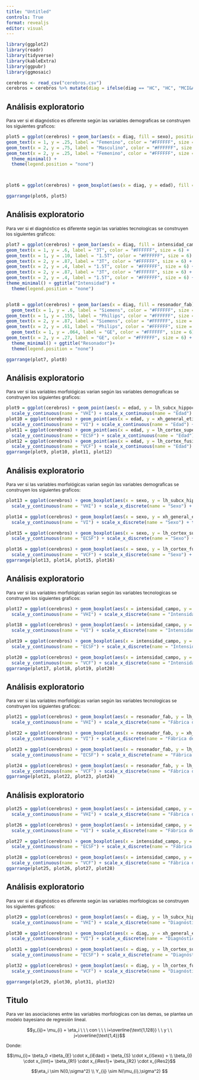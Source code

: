 ```yaml
---
title: "Untitled"
controls: True
format: revealjs
editor: visual
---
```


```r
library(ggplot2)
library(readr)
library(tidyverse)
library(kableExtra)
library(ggpubr)
library(ggmosaic)

cerebros <- read_csv("cerebros.csv")
cerebros = cerebros %>% mutate(diag = ifelse(diag == "HC", "HC", "MCI&AD"), lh_subcx_hippocampus_volume = lh_subcx_hippocampus_volume/1000, xh_general_etiv_volume = xh_general_etiv_volume/100000, lh_cortex_fusiform_volume = lh_cortex_fusiform_volume/1000, intensidad_campo = factor(ifelse(intensidad_campo == 1.5, "1.5T", "3T"), levels = c("3T", "1.5T")), sexo = factor(ifelse(sexo == "female", "Femenino", "Masculino"), levels = c("Masculino", "Femenino")), resonador_fab = factor(resonador_fab, levels = c("Siemens", "Philips", "GE")))
```

## Análisis exploratorio

::: {style="font-size: 87%;"}
Para ver si el diagnóstico es diferente según las variables demograficas se construyen los siguientes graficos:
:::

```r
plot5 = ggplot(cerebros) + geom_bar(aes(x = diag, fill = sexo), position = "fill") + scale_fill_manual(values = c("#168168", "#38A38A")) + scale_x_discrete(name = "Diagnóstico") + scale_y_continuous(name = "Porcentaje") +   geom_text(x = 1, y = .75, label = "Masculino", color = "#FFFFFF", size = 6) +
geom_text(x = 1, y = .25, label = "Femenino", color = "#FFFFFF", size = 6) +
geom_text(x = 2, y = .75, label = "Masculino", color = "#FFFFFF", size = 6) +
geom_text(x = 2, y = .25, label = "Femenino", color = "#FFFFFF", size = 6)  + ggtitle("Sexo")+
  theme_minimal() +
  theme(legend.position = "none") 



plot6 = ggplot(cerebros) + geom_boxplot(aes(x = diag, y = edad), fill = "#168168") + scale_x_discrete(name = "Diagnóstico") + scale_y_continuous(name = "Edad", breaks = seq(20,90,10)) +ggtitle("Edad") + theme_minimal()

ggarrange(plot6, plot5)
```

## Análisis exploratorio

::: {style="font-size: 87%;"}
Para ver si el diagnóstico es diferente según las variables tecnologicas se construyen los siguientes graficos:
:::

```r
plot7 = ggplot(cerebros) + geom_bar(aes(x = diag, fill = intensidad_campo), position = "fill") + theme(legend.position = "top") + scale_fill_manual(values = c("#168168", "#38A38A")) + scale_x_discrete(name = "Diagnóstico") + scale_y_continuous(name = "Porcentaje") +
geom_text(x = 1, y = .6, label = "3T", color = "#FFFFFF", size = 6) +
geom_text(x = 1, y = .10, label = "1.5T", color = "#FFFFFF", size = 6) +
geom_text(x = 2, y = .87, label = "3T", color = "#FFFFFF", size = 6) +
geom_text(x = 2, y = .4, label = "1.5T", color = "#FFFFFF", size = 6) +
geom_text(x = 2, y = .87, label = "3T", color = "#FFFFFF", size = 6) +
geom_text(x = 2, y = .4, label = "1.5T", color = "#FFFFFF", size = 6) +
theme_minimal() + ggtitle("Intensidad") +
  theme(legend.position = "none") 


plot8 = ggplot(cerebros) + geom_bar(aes(x = diag, fill = resonador_fab), position = "fill") + theme(legend.position = "top")+ scale_fill_manual(values = c("#168168", "#38A38A", "#5AC5AC")) + scale_x_discrete(name = "Diagnóstico") + scale_y_continuous(name = "Porcentaje") + 
  geom_text(x = 1, y = .6, label = "Siemens", color = "#FFFFFF", size = 6) +
geom_text(x = 1, y = .155, label = "Philips", color = "#FFFFFF", size = 6) +
geom_text(x = 2, y = .87, label = "Siemens", color = "#FFFFFF", size = 6) +
geom_text(x = 2, y = .61, label = "Philips", color = "#FFFFFF", size = 6) +
  geom_text(x = 1, y = .064, label = "GE", color = "#FFFFFF", size = 6) +
geom_text(x = 2, y = .27, label = "GE", color = "#FFFFFF", size = 6) +
  theme_minimal() + ggtitle("Resonador")+
  theme(legend.position = "none") 

ggarrange(plot7, plot8)
```

## Análisis exploratorio

::: {style="font-size: 87%;"}
Para ver si las variables morfológicas varian según las variables demograficas se construyen los siguientes graficos:
:::

```r
plot9 = ggplot(cerebros) + geom_point(aes(x = edad, y = lh_subcx_hippocampus_volume))+
  scale_y_continuous(name = "VHI") + scale_x_continuous(name = "Edad") + theme_minimal()
plot10 = ggplot(cerebros) + geom_point(aes(x = edad, y = xh_general_etiv_volume))+
  scale_y_continuous(name = "VI") + scale_x_continuous(name = "Edad") + theme_minimal()
plot11 = ggplot(cerebros) + geom_point(aes(x = edad, y = lh_cortex_superiorfrontal_thickness))+
  scale_y_continuous(name = "ECSF") + scale_x_continuous(name = "Edad") + theme_minimal()
plot12 = ggplot(cerebros) + geom_point(aes(x = edad, y = lh_cortex_fusiform_volume))+
  scale_y_continuous(name = "VCF") + scale_x_continuous(name = "Edad") + theme_minimal()
ggarrange(plot9, plot10, plot11, plot12)

```

## Análisis exploratorio

::: {style="font-size: 87%;"}
Para ver si las variables morfológicas varian según las variables demograficas se construyen los siguientes graficos:
:::

```r
plot13 = ggplot(cerebros) + geom_boxplot(aes(x = sexo, y = lh_subcx_hippocampus_volume), fill = "#168168")+
  scale_y_continuous(name = "VHI") + scale_x_discrete(name = "Sexo") + theme_minimal()

plot14 = ggplot(cerebros) + geom_boxplot(aes(x = sexo, y = xh_general_etiv_volume), fill = "#168168")+
  scale_y_continuous(name = "VI") + scale_x_discrete(name = "Sexo") + theme_minimal()

plot15 = ggplot(cerebros) + geom_boxplot(aes(x = sexo, y = lh_cortex_superiorfrontal_thickness), fill = "#168168")+
  scale_y_continuous(name = "ECSF") + scale_x_discrete(name = "Sexo") + theme_minimal()

plot16 = ggplot(cerebros) + geom_boxplot(aes(x = sexo, y = lh_cortex_fusiform_volume), fill = "#168168")+
  scale_y_continuous(name = "VCF") + scale_x_discrete(name = "Sexo") + theme_minimal()
ggarrange(plot13, plot14, plot15, plot16)
```

## Análisis exploratorio

::: {style="font-size: 87%;"}
Para ver si las variables morfológicas varian según las variables tecnologicas se construyen los siguientes graficos:
:::

```r
plot17 = ggplot(cerebros) + geom_boxplot(aes(x = intensidad_campo, y = lh_subcx_hippocampus_volume), fill = "#168168")+
  scale_y_continuous(name = "VHI") + scale_x_discrete(name = "Intensidad") + theme_minimal()

plot18 = ggplot(cerebros) + geom_boxplot(aes(x = intensidad_campo, y = xh_general_etiv_volume), fill = "#168168")+
  scale_y_continuous(name = "VI") + scale_x_discrete(name = "Intensidad") + theme_minimal()

plot19 = ggplot(cerebros) + geom_boxplot(aes(x = intensidad_campo, y = lh_cortex_superiorfrontal_thickness), fill = "#168168")+
  scale_y_continuous(name = "ECSF") + scale_x_discrete(name = "Intensidad") + theme_minimal()

plot20 = ggplot(cerebros) + geom_boxplot(aes(x = intensidad_campo, y = lh_cortex_fusiform_volume), fill = "#168168")+
  scale_y_continuous(name = "VCF") + scale_x_discrete(name = "Intensidad") + theme_minimal()
ggarrange(plot17, plot18, plot19, plot20)
```

## Análisis exploratorio

::: {style="font-size: 87%;"}
Para ver si las variables morfológicas varian según las variables tecnologicas se construyen los siguientes graficos:
:::

```r
plot21 = ggplot(cerebros) + geom_boxplot(aes(x = resonador_fab, y = lh_subcx_hippocampus_volume), fill = "#168168")+
  scale_y_continuous(name = "VHI") + scale_x_discrete(name = "Fábrica del resonador") + theme_minimal()

plot22 = ggplot(cerebros) + geom_boxplot(aes(x = resonador_fab, y = xh_general_etiv_volume), fill = "#168168")+
  scale_y_continuous(name = "VI") + scale_x_discrete(name = "Fábrica del resonador") + theme_minimal()

plot23 = ggplot(cerebros) + geom_boxplot(aes(x = resonador_fab, y = lh_cortex_superiorfrontal_thickness), fill = "#168168")+
  scale_y_continuous(name = "ECSF") + scale_x_discrete(name = "Fábrica del resonador") + theme_minimal()

plot24 = ggplot(cerebros) + geom_boxplot(aes(x = resonador_fab, y = lh_cortex_fusiform_volume), fill = "#168168")+
  scale_y_continuous(name = "VCF") + scale_x_discrete(name = "Fábrica del resonador") + theme_minimal()
ggarrange(plot21, plot22, plot23, plot24)
```

## Análisis exploratorio

```r
plot25 = ggplot(cerebros) + geom_boxplot(aes(x = intensidad_campo, y = edad), fill = "#168168")+
  scale_y_continuous(name = "VHI") + scale_x_discrete(name = "Fábrica del resonador") + theme_minimal()

plot26 = ggplot(cerebros) + geom_boxplot(aes(x = intensidad_campo, y = edad), fill = "#168168")+
  scale_y_continuous(name = "VI") + scale_x_discrete(name = "Fábrica del resonador") + theme_minimal()

plot27 = ggplot(cerebros) + geom_boxplot(aes(x = intensidad_campo, y = edad), fill = "#168168")+
  scale_y_continuous(name = "ECSF") + scale_x_discrete(name = "Fábrica del resonador") + theme_minimal()

plot28 = ggplot(cerebros) + geom_boxplot(aes(x = intensidad_campo, y = edad), fill = "#168168")+
  scale_y_continuous(name = "VCF") + scale_x_discrete(name = "Fábrica del resonador") + theme_minimal()
ggarrange(plot25, plot26, plot27, plot28)
```

## Análisis exploratorio

::: {style="font-size: 87%;"}

Para ver si el diagnóstico es diferente según las variables morfologicas se construyen los siguientes graficos:

:::

```r
plot29 = ggplot(cerebros) + geom_boxplot(aes(x = diag, y = lh_subcx_hippocampus_volume), fill = "#168168" ) +
  scale_y_continuous(name = "VHI") + scale_x_discrete(name = "Diagnóstico") + theme_minimal()

plot30 = ggplot(cerebros) + geom_boxplot(aes(x = diag, y = xh_general_etiv_volume), fill = "#168168")+
  scale_y_continuous(name = "VI") + scale_x_discrete(name = "Diagnóstico") + theme_minimal()

plot31 = ggplot(cerebros) + geom_boxplot(aes(x = diag, y = lh_cortex_superiorfrontal_thickness), fill = "#168168")+
  scale_y_continuous(name = "ECSF") + scale_x_discrete(name = "Diagnóstico") + theme_minimal()

plot32 = ggplot(cerebros) + geom_boxplot(aes(x = diag, y = lh_cortex_fusiform_volume), fill = "#168168")+
  scale_y_continuous(name = "VCF") + scale_x_discrete(name = "Diagnóstico") + theme_minimal()

ggarrange(plot29, plot30, plot31, plot32)

```
## Titulo

::: {style="font-size: 87%;"}

Para ver las asociaciones entre las variables morfologicas con las demas, se plantea un modelo bayesiano de regresión lineal.



$$y_{ij}= \mu_{i} + \eta_i \ \ \ con \ \ \  i=\overline{\text{1,128}} \ \ y \ \ j=\overline{\text{1,4}}$$

Donde: 

$$\mu_{i}= \beta_0 +\beta_{E} \cdot x_{iEdad} + \beta_{S} \cdot x_{iSexo} + \\  \beta_{I} \cdot x_{iInt}+ \beta_{R1} \cdot x_{iRes1}+ \beta_{R2} \cdot x_{iRes2}$$


$$\eta_i \sim N(0,\sigma^2)  \\  Y_{ij} \sim N(\mu_{i},\sigma^2) $$

:::








